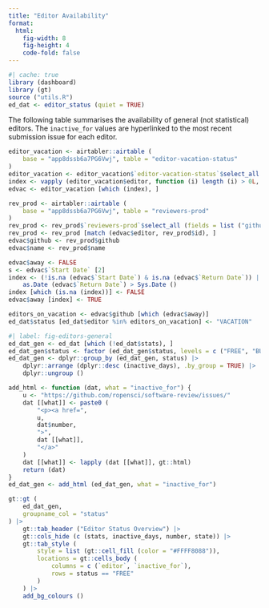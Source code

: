 ```yaml
---
title: "Editor Availability"
format: 
  html:
    fig-width: 8
    fig-height: 4
    code-fold: false
---
```


```r
#| cache: true
library (dashboard)
library (gt)
source ("utils.R")
ed_dat <- editor_status (quiet = TRUE)
```

The following table summarises the availability of general (not statistical)
editors. The `inactive_for` values are hyperlinked to the most recent
submission issue for each editor.

```r
editor_vacation <- airtabler::airtable (
    base = "app8dssb6a7PG6Vwj", table = "editor-vacation-status"
)
editor_vacation <- editor_vacation$`editor-vacation-status`$select_all (fields = list ("editor", "Action", "Start Date", "Return Date"))
index <- vapply (editor_vacation$editor, function (i) length (i) > 0L, logical (1L))
edvac <- editor_vacation [which (index), ]

rev_prod <- airtabler::airtable (
    base = "app8dssb6a7PG6Vwj", table = "reviewers-prod"
)
rev_prod <- rev_prod$`reviewers-prod`$select_all (fields = list ("github", "name"))
rev_prod <- rev_prod [match (edvac$editor, rev_prod$id), ]
edvac$github <- rev_prod$github
edvac$name <- rev_prod$name

edvac$away <- FALSE
s <- edvac$`Start Date` [2]
index <- (!is.na (edvac$`Start Date`) & is.na (edvac$`Return Date`)) |
    as.Date (edvac$`Return Date`) > Sys.Date ()
index [which (is.na (index))] <- FALSE
edvac$away [index] <- TRUE

editors_on_vacation <- edvac$github [which (edvac$away)]
ed_dat$status [ed_dat$editor %in% editors_on_vacation] <- "VACATION"
```


```r
#| label: fig-editors-general
ed_dat_gen <- ed_dat [which (!ed_dat$stats), ]
ed_dat_gen$status <- factor (ed_dat_gen$status, levels = c ("FREE", "BUSY", "VACATION"))
ed_dat_gen <- dplyr::group_by (ed_dat_gen, status) |>
    dplyr::arrange (dplyr::desc (inactive_days), .by_group = TRUE) |>
    dplyr::ungroup ()

add_html <- function (dat, what = "inactive_for") {
    u <- "https://github.com/ropensci/software-review/issues/"
    dat [[what]] <- paste0 (
        "<p><a href=",
        u,
        dat$number,
        ">",
        dat [[what]],
        "</a>"
    )
    dat [[what]] <- lapply (dat [[what]], gt::html)
    return (dat)
}
ed_dat_gen <- add_html (ed_dat_gen, what = "inactive_for")

gt::gt (
    ed_dat_gen,
    groupname_col = "status"
) |>
    gt::tab_header ("Editor Status Overview") |>
    gt::cols_hide (c (stats, inactive_days, number, state)) |>
    gt::tab_style (
        style = list (gt::cell_fill (color = "#FFFF8088")),
        locations = gt::cells_body (
            columns = c (`editor`, `inactive_for`),
            rows = status == "FREE"
        )
    ) |>
    add_bg_colours ()
```
